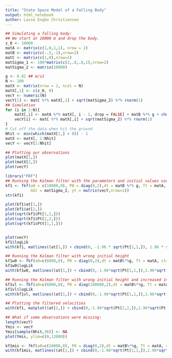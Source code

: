 ```yaml
---
title: "State Space Model of a Falling Body"
output: html_notebook
author: Lasse Engbo Christiansen
---
```


```r
## Simulating a falling body:
## We start at 10000 m and drop the body.
z_0 <- 10000
matA <- matrix(c(1,0,1,1), nrow = 2)
matB <- matrix(c(-.5,-1),nrow=2)
matC <- matrix(c(1,0),nrow=1)
matSigma_1 <- 100*matrix(c(2,.8,.8,1),nrow=2)
matSigma_2 <- matrix(10000)

g <- 9.82 ## m/s2
N <- 100
matX <- matrix(nrow = 2, ncol = N)
matX[,1] <- c(z_0, 0)
vecY <- numeric(N)
vecY[1] <- matC %*% matX[,1] + sqrt(matSigma_2) %*% rnorm(1)
## Simulation
for (i in 2:N){
    matX[,i] <- matA %*% matX[, i - 1, drop = FALSE] + matB %*% g + chol(matSigma_1) %*% matrix(rnorm(2), ncol = 1)
    vecY[i] <- matC %*% matX[,i] + sqrt(matSigma_2) %*% rnorm(1)
}
# Cut off the data when hit the ground
Nhit <- min(which(matX[1,] < 0)) - 1
matX <- matX[, 1:Nhit]
vecY <- vecY[1:Nhit]

## Plotting our observations
plot(matX[1,])
plot(matX[2,])
plot(vecY)
```

```r
library("FKF")
## Running the Kalman filter with the parameters and initial values used for the simulation
kf1 <- fkf(a0 = c(10000,0), P0 = diag(0,2),dt = matB %*% g, Tt = matA, ct = 0, Zt = matC, HHt = matSigma_1, 
           GGt = matSigma_2, yt = matrix(vecY,nrow=1))
str(kf1)

plot(kf1$at[1,])
plot(kf1$at[2,])
plot(sqrt(kf1$Pt[1,1,]))
plot(sqrt(kf1$Pt[2,2,]))
plot(sqrt(kf1$Ptt[1,1,]))


plot(vecY)
kf1$logLik
with(kf1, matlines((at[1,]) + cbind(0, -1.96 * sqrt(Pt[1,1,]), 1.96 * sqrt(Pt[1,1,])), type="l", lty=c(1,2,2), col=2))

## Running the Kalman filter with wrong initial height
kf1w0 <- fkf(a0=c(6000,0), P0 = diag(0,2),dt = matB%*%g, Tt = matA, ct=0, Zt = matC, HHt = matSigma_1, GGt = matSigma_2, yt = matrix(vecY,nrow=1))
kf1w0$logLik
with(kf1w0, matlines((at[1,]) + cbind(0,-1.96*sqrt(Pt[1,1,]),1.96*sqrt(Pt[1,1,])),type="l", lty=c(1,2,2), col=3))

## Running the Kalman filter with wrong initial height and increased initial uncertainty
kf1vl <- fkf(a0=c(6000,0), P0 = diag(100000,2),dt = matB%*%g, Tt = matA, ct=0, Zt = matC, HHt = matSigma_1, GGt = matSigma_2, yt = matrix(vecY,nrow=1))
kf1vl$logLik
with(kf1vl, matlines((at[1,]) + cbind(0,-1.96*sqrt(Pt[1,1,]),1.96*sqrt(Pt[1,1,])),type="l", lty=c(1,2,2), col=4))

## Plotting the filtered velocities
with(kf1, matplot((at[2,]) + cbind(0,-1.96*sqrt(Pt[2,2,]),1.96*sqrt(Pt[2,2,])),type="l", lty=c(1,2,2), col=2))

## What if some observations were missing:
length(vecY)
Ymis <- vecY
Ymis[sample(Nhit,36)] <- NA
plot(Ymis, ylim=c(0,12000))

kf1mis <- fkf(a0=c(10000,0), P0 = diag(0,2),dt = matB%*%g, Tt = matA, ct=0, Zt = matC, HHt = matSigma_1*100, GGt = matSigma_2, yt = matrix(Ymis,nrow=1))
with(kf1mis, matlines((at[1,]) + cbind(0,-1.96*sqrt(Pt[1,1,]),1.96*sqrt(Pt[1,1,])),type="l", lty=c(1,2,2), col=3, lwd=2))


```

